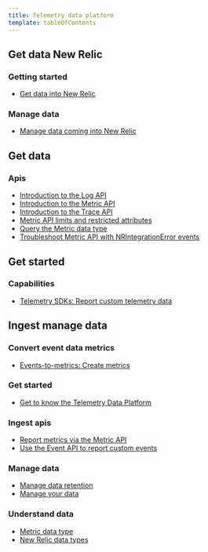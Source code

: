 ```yaml
---
title: Telemetry data platform
template: tableOfContents
---
```


## Get data New Relic

### Getting started

* [Get data into New Relic](/docs/telemetry-data-platform/get-data-new-relic/getting-started/introduction-new-relic-data-ingest-apis-sdks)

### Manage data

* [Manage data coming into New Relic](/docs/telemetry-data-platform/get-data-new-relic/manage-data/manage-data-coming-new-relic)

## Get data

### Apis

* [Introduction to the Log API](/docs/telemetry-data-platform/get-data/apis/introduction-log-api)
* [Introduction to the Metric API](/docs/telemetry-data-platform/get-data/apis/introduction-metric-api)
* [Introduction to the Trace API](/docs/telemetry-data-platform/get-data/apis/introduction-trace-api)
* [Metric API limits and restricted attributes](/docs/telemetry-data-platform/get-data/apis/metric-api-limits-restricted-attributes)
* [Query the Metric data type](/docs/telemetry-data-platform/get-data/apis/query-metric-data-type)
* [Troubleshoot Metric API with NRIntegrationError events](/docs/telemetry-data-platform/get-data/apis/troubleshoot-nrintegrationerror-events)

## Get started

### Capabilities

* [Telemetry SDKs: Report custom telemetry data](/docs/telemetry-data-platform/get-started/capabilities/telemetry-sdks-send-custom-telemetry-data-new-relic)

## Ingest manage data

### Convert event data metrics

* [Events-to-metrics: Create metrics](/docs/telemetry-data-platform/ingest-manage-data/convert-event-data-metrics/events-metrics-create-metrics)

### Get started

* [Get to know the Telemetry Data Platform](/docs/telemetry-data-platform/ingest-manage-data/get-started/get-know-telemetry-data-platform)

### Ingest apis

* [Report metrics via the Metric API](/docs/telemetry-data-platform/ingest-manage-data/ingest-apis/report-metrics-metric-api)
* [Use the Event API to report custom events](/docs/telemetry-data-platform/ingest-manage-data/ingest-apis/use-event-api-report-custom-events)

### Manage data

* [Manage data retention](/docs/telemetry-data-platform/ingest-manage-data/manage-data/manage-data-retention)
* [Manage your data](/docs/telemetry-data-platform/ingest-manage-data/manage-data/manage-your-data)

### Understand data

* [Metric data type](/docs/telemetry-data-platform/ingest-manage-data/understand-data/metric-data-type)
* [New Relic data types](/docs/telemetry-data-platform/ingest-manage-data/understand-data/new-relic-data-types)
